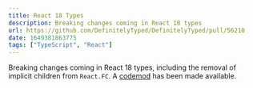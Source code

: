 ```yaml
---
title: React 18 Types
description: Breaking changes coming in React 18 types
url: https://github.com/DefinitelyTyped/DefinitelyTyped/pull/56210
date: 1649381863775
tags: ["TypeScript", "React"]
---
```


Breaking changes coming in React 18 types, including the removal of implicit children from `React.FC`. A [codemod](https://github.com/eps1lon/types-react-codemod) has been made available.
